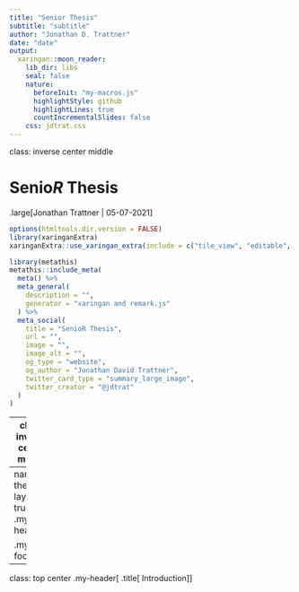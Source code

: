 ```yaml
---
title: "Senior Thesis"
subtitle: "subtitle"
author: "Jonathan D. Trattner"
date: "date"
output:
  xaringan::moon_reader:
    lib_dir: libs
    seal: false
    nature:
      beforeInit: "my-macros.js"
      highlightStyle: github
      highlightLines: true
      countIncrementalSlides: false
    css: jdtrat.css
---
```

class: inverse center middle

# Senio*R* Thesis

.large[Jonathan Trattner | 05-07-2021]

```r
options(htmltools.dir.version = FALSE)
library(xaringanExtra)
xaringanExtra::use_xaringan_extra(include = c("tile_view", "editable", "animate_css", "tachyons", "share_again", "fit_screen", "search", "scribble", "webcam"))
```


```r
library(metathis)
metathis::include_meta(
  meta() %>%
  meta_general(
    description = "",
    generator = "xaringan and remark.js"
  ) %>% 
  meta_social(
    title = "SenioR Thesis",
    url = "",
    image = "",
    image_alt = "",
    og_type = "website",
    og_author = "Jonathan David Trattner",
    twitter_card_type = "summary_large_image",
    twitter_creator = "@jdtrat"
  )
)
```

---
class: inverse center middle

# Hello, World.

???
  

---
name: theme
layout: true
.my-header[
]

.my-footer[
]

---
class: top center
.my-header[
.title[
Introduction
]
]
